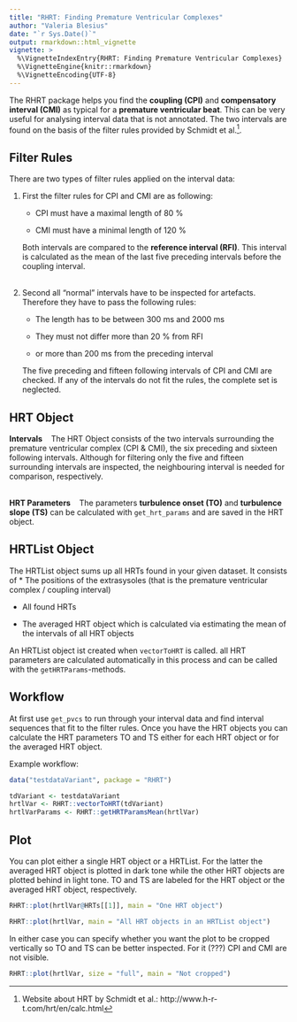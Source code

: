 ```yaml
---
title: "RHRT: Finding Premature Ventricular Complexes"
author: "Valeria Blesius"
date: "`r Sys.Date()`"
output: rmarkdown::html_vignette
vignette: >
  %\VignetteIndexEntry{RHRT: Finding Premature Ventricular Complexes}
  %\VignetteEngine{knitr::rmarkdown}
  %\VignetteEncoding{UTF-8}
---
```


The RHRT package helps you find the **coupling (CPI)** and **compensatory interval (CMI)** as typical for a **premature ventricular beat**. This can be very useful for analysing interval data that is not annotated. The two intervals are found on the basis of the filter rules provided by Schmidt et al.^[Website about HRT by Schmidt et al.: http://www.h-r-t.com/hrt/en/calc.html].

## Filter Rules

There are two types of filter rules applied on the interval data:

1) First the filter rules for CPI and CMI are as following:

    * CPI must have a maximal length of 80 % 
    
    * CMI must have a minimal length of 120 %

    Both intervals are compared to the **reference interval (RFI)**. This interval is calculated as the mean of the last five preceding intervals before the coupling interval.
<br><br>

2) Second all "normal" intervals have to be inspected for artefacts. Therefore they have to pass the following rules:

    * The length has to be between 300 ms and 2000 ms
    
    * They must not differ more than 20 % from RFI
    
    * or more than 200 ms from the preceding interval

    The five preceding and fifteen following intervals of CPI and CMI are checked. If any of the intervals do not fit the rules, the complete set is neglected.


## HRT Object

**Intervals** &nbsp;&nbsp; The HRT Object consists of the two intervals surrounding the premature ventricular complex (CPI & CMI), the six preceding and sixteen following intervals. Although for filtering only the five and fifteen surrounding intervals are inspected, the neighbouring interval is needed for comparison, respectively.
<br><br>

**HRT Parameters** &nbsp;&nbsp; The parameters **turbulence onset (TO)** and **turbulence slope (TS)** can be calculated with `get_hrt_params` and are saved in the HRT object.


## HRTList Object

The HRTList object sums up all HRTs found in your given dataset. It consists of
* The positions of the extrasysoles (that is the premature ventricular complex / coupling interval)

* All found HRTs

* The averaged HRT object which is calculated via estimating the mean of the intervals of all HRT objects

An HRTList object ist created when `vectorToHRT` is called. all HRT parameters are calculated automatically in this process and can be called with the `getHRTParams`-methods.

## Workflow

At first use `get_pvcs` to run through your interval data and find interval sequences that fit to the filter rules. Once you have the HRT objects you can calculate the HRT parameters TO and TS either for each HRT object or for the averaged HRT object.

Example workflow:

```r
data("testdataVariant", package = "RHRT")

tdVariant <- testdataVariant
hrtlVar <- RHRT::vectorToHRT(tdVariant)
hrtlVarParams <- RHRT::getHRTParamsMean(hrtlVar)
```

## Plot

You can plot either a single HRT object or a HRTList. For the latter the averaged HRT object is plotted in dark tone while the other HRT objects are plotted behind in light tone. TO and TS are labeled for the HRT object or the averaged HRT object, respectively.

```r
RHRT::plot(hrtlVar@HRTs[[1]], main = "One HRT object")
```

```r
RHRT::plot(hrtlVar, main = "All HRT objects in an HRTList object")
```
In either case you can specify whether you want the plot to be cropped vertically so TO and TS can be better inspected. For it (???) CPI and CMI are not visible. 

```r
RHRT::plot(hrtlVar, size = "full", main = "Not cropped")
```
